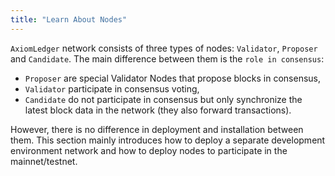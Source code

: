 ```yaml
---
title: "Learn About Nodes"
---
```


`AxiomLedger` network consists of three types of nodes: `Validator`, `Proposer` and `Candidate`.
The main difference between them is the `role in consensus`:

- `Proposer` are special Validator Nodes that propose blocks in consensus,
- `Validator` participate in consensus voting,
- `Candidate` do not participate in consensus but only synchronize the latest block data in the network
(they also forward transactions).

However, there is no difference in deployment and installation between them. This section mainly introduces
how to deploy a separate development environment network and how to deploy nodes to participate in the mainnet/testnet.